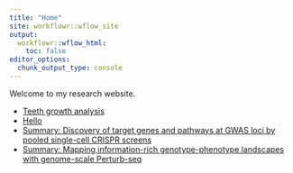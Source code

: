 ```yaml
---
title: "Home"
site: workflowr::wflow_site
output:
  workflowr::wflow_html:
    toc: false
editor_options:
  chunk_output_type: console
---
```


Welcome to my research website.

-   [Teeth growth analysis](teeth.html)
-   [Hello](hello.html)
-   [Summary: Discovery of target genes and pathways at GWAS loci by pooled single-cell CRISPR screens](Analysis1.html)
-   [Summary: Mapping information-rich genotype-phenotype landscapes with genome-scale Perturb-seq](Analysis2.html)

